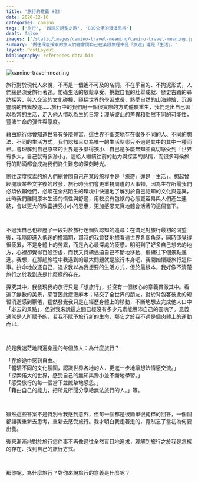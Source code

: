 ```yaml
---
title: '旅行的意義 #22'
date: 2020-12-16
categories: camino
tags: ['旅行', '西班牙朝聖之路', '800公里的漫漫思辨']
draft: false
images: ['/static/images/camino-travel-meaning/camino-travel-meaning.jpeg']
summary: '嚮往深度探索的旅人們總會問自己在某段旅程中是「旅遊」還是「生活」。'
layout: PostLayout
bibliography: references-data.bib
---
```

![camino-travel-meaning](/static/images/camino-travel-meaning/camino-travel-meaning.jpeg)
 
旅行對於現代人來說，不再是一個遙不可及的名詞。不在乎目的、不拘泥形式，人們總是深受旅行著迷。忙碌生活的放鬆享受、挑戰自我的壯舉成就、歷史古蹟的尋訪探索、與人交流的文化碰撞、窺探世界的學習成長、熱愛自然的山海體驗、沉澱靈魂的自我放逐……旅行中的我們用一個很實際的方式體驗重生，我們走出自己習以為常的生活，走入他人慣以為生的日常；理解彼此的差異和豁然不同的可能性，豐沛生命的彈性與厚度。


藉由旅行你會知道世界有多麼豐富，這世界不衝突地存在很多不同的人、不同的想法、不同的生活方式，我們認知且以為唯一的生活型態只不過是其中的其中一種而已。會理解到自己原來的世界是多麼得狹小、自己是多麼無知並真切感受到「世界有多大，自己就有多渺小」，這給人繼續往前的動力與探索的熱情，而很多時候旅行的點滴都會成為我們終生難忘的深刻時光。


嚮往深度探索的旅人們總會問自己在某段旅程中是「旅遊」還是「生活」。想起曾經閱讀某些文字後的啟發，旅行時我們會更重視周遭的人事物，因為生存所需我們必須依賴他們，必須在全然陌生的環境中快速地了解別於自己認知的文化與差異，此時我們離開原本生活的惰性與舒適，用較沒有包袱的心態更容易與人們產生連結，會以更大的欣喜接受小小的恩惠，更加感恩充實地體會活著的這個當下。

<br/>

不過我自己也經歷了一段對於旅行迷惘與認知的追尋：在滿足對旅行最初的渴望後，我隨即進入低迷的撞牆期，那時的我貪婪地想看遍世界各個角落，同時卻覺得很疲累，不是身體上的勞累，而是內心最深處的疲憊。明明到了好多自己想去的地方，心裡卻覺得百般空虛，而我又持續逼迫自己不斷地移動、繼續往下個景點邁進。我想，在那趟旅程中我遇到的最大問題就是旅行本身吧，我開始懷疑旅行這件事。拚命地放逐自己，追求我以為我想要的生活方式，但於最根本，我好像不清楚旅行之於我到底是什麼樣的存在。

探究其中，我發現我的旅行只是「想旅行」，並沒有一個核心的意義貫徹其中。看遍了無數的美景，感官因此疲憊麻木；結交了全世界的朋友，對於背包客彼此的短暫消逝感到厭倦，猛然發覺我只是在經歷身體上的移動，不斷地想去完成他人口中「必去的景點」，但對我來說這之間已經沒有多少元素能豐沛自己的靈魂了。意義通常是人所賦予的，若我不賦予旅行新的生命，那它之於我不過是個肉體上的運動而已。

<br/>

於是我迷茫地問遍身邊的每個旅人：為什麼旅行？

「在旅途中感到自由。」  
「體驗不同的文化氛圍，認識世界各地的人，更進一步地讓想法情感交流。」  
「探索偌大的世界，感受自己的無知與渺小並不斷地學習。」  
「感受旅行的每一個當下並誠摯地感恩。」  
「藉由自己的能力，把所見所聞分享給無法旅行的人。」等。

<br/>

雖然這些答案不是特別令我感到意外，但每一個都是很簡單很純粹的回答，一個個都讓我重新去思考，重新去感受旅行。我才明白我走著走的，竟然忘了當初為何要出發。

後來漸漸地對於旅行這件事不再像過往全然盲目地追求，理解到旅行之於我是怎樣的存在、找到自己的旅行方式。

<br/>

那你呢，為什麼旅行？對你來說旅行的意義是什麼呢？